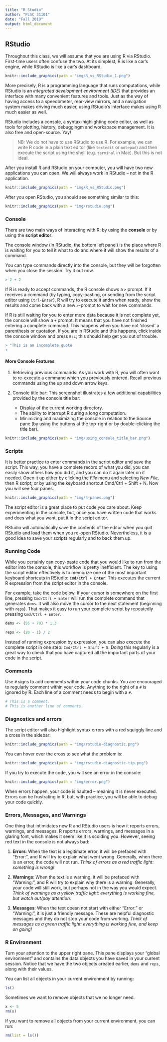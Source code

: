 ```yaml
---
title: "R Studio"
author: "PLSC 31101"
date: "Fall 2019"
output: html_document
---
```


## RStudio 

Throughout this class, we will assume that you are using R via RStudio. First-time users often confuse the two. At its simplest, R is like a car’s engine, while RStudio is like a car's dashboard.

```r
knitr::include_graphics(path = "img/R_vs_RStudio_1.png")
```

More precisely, R is a programming language that runs computations, while RStudio is an _integrated development environment (IDE)_ that provides an interface with many convenient features and tools. Just as the way of having access to a speedometer, rear-view mirrors, and a navigation system makes driving much easier, using RStudio’s interface makes using R much easier as well.

RStudio includes a console, a syntax-highlighting code editor, as well as tools for plotting, history, debuggingm and workspace management. It is also free and open-source. Yay!

> NB: We do not have to use RStudio to use R. For example, we can write R code in a plain text editor (like `textedit` or `notepad`) and then execute the script using the shell (e.g. `terminal` in Mac). But this is not ideal.

After you install R and RStudio on your computer, you will have two new applications you can open. We will always work in RStudio -- not in the R application. 

```r
knitr::include_graphics(path = "img/R_vs_RStudio.png")
```

After you open RStudio, you should see something similar to this:

```r
knitr::include_graphics(path = "img/rstudio.png")
```

### Console

There are two main ways of interacting with R: by using the __console__ or by using the __script editor__.

The console window (in RStudio, the bottom left panel) is the place where R is waiting for you to tell it what to do and where it will show the results of a command.  

You can type commands directly into the console, but they will be forgotten when you close the session. Try it out now.

```r
> 2 + 2
```

If R is ready to accept commands, the R console shows a `>` prompt. If it receives a command (by typing, copy-pasting, or sending from the script editor using `Ctrl-Enter`), R will try to execute it andm when ready, show the results and come back with a new `>`-prompt to wait for new commands.

If R is still waiting for you to enter more data because it is not complete yet, the console will show a `+` prompt. It means that you have not finished entering a complete command. This happens when you have not 'closed' a parenthesis or quotation. If you are in RStudio and this happens, click inside the console window and press `Esc`; this should help get you out of trouble.

```r
> "This is an incomplete quote
+
```

#### More Console Features {-}

1. Retrieving previous commands: As you work with R, you will often want to re-execute a command which you previously entered. Recall previous commands using the up and down arrow keys.

2. Console title bar: This screenshot illustrates a few additional capabilities provided by the console title bar:

    * Display of the current working directory.
    * The ability to interrupt R during a long computation.
    * Minimizing and maximizing the console in relation to the Source pane (by using the buttons at the top-right or by double-clicking the title bar).

```r
knitr::include_graphics(path = "img/using_console_title_bar.png")
```

### Scripts

It is better practice to enter commands in the script editor and save the script. This way, you have a complete record of what you did, you can easily show others how you did it, and you can do it again later on if needed. Open it up either by clicking the *File* menu and selecting *New File*, then R script; or by using the keyboard shortcut Cmd/Ctrl + Shift + N. Now you will see four panes.

```r
knitr::include_graphics(path = "img/4-panes.png")
```

The script editor is a great place to put code you care about. Keep experimenting in the console, but, once you have written code that works and does what you want, put it in the script editor. 

RStudio will automatically save the contents of the editor when you quit RStudio and load them when you re-open RStudio. Nevertheless, it is a good idea to save your scripts regularly and to back them up.

### Running Code

While you certainly can copy-paste code that you would like to run from the editor into the console, this workflow is pretty inefficient. The key to using the script editor effectively is to memorize one of the most important keyboard shortcuts in RStudio: __`Cmd/Ctrl + Enter`__. This executes the current R expression from the script editor in the console.

For example, take the code below. If your cursor is somewhere on the first line, pressing `Cmd/Ctrl + Enter` will run the complete command that generates `dems`. It will also move the cursor to the next statement (beginning with `reps`). That makes it easy to run your complete script by repeatedly pressing `Cmd/Ctrl + Enter`.

```r
dems <- (55 + 70) * 1.3

reps <- (20 - 1) / 2
```

Instead of running expression by expression, you can also execute the complete script in one step: `Cmd/Ctrl + Shift + S`. Doing this regularly is a great way to check that you have captured all the important parts of your code in the script.

### Comments

Use `#` signs to add comments within your code chunks. You are encouraged to regularly comment within your code. Anything to the right of a `#` is ignored by R. Each line of a comment needs to begin with a `#`.

```r
# This is a comment.
# This is another line of comments.
```

### Diagnostics and errors

The script editor will also highlight syntax errors with a red squiggly line and a cross in the sidebar:

```r
knitr::include_graphics(path = "img/rstudio-diagnostic.png")
```

You can hover over the cross to see what the problem is:

```r
knitr::include_graphics(path = "img/rstudio-diagnostic-tip.png")
```

If you try to execute the code, you will see an error in the console:

```r
knitr::include_graphics(path = "img/error.png")
```

When errors happen, your code is haulted -- meaning it is never executed. Errors can be frustrating in R, but, with practice, you will be able to debug your code quickly.

### Errors, Messages, and Warnings

One thing that intimidates new R and RStudio users is how it reports errors, warnings, and messages. R reports errors, warnings, and messages in a glaring font, which makes it seem like it is scolding you. However, seeing red text in the console is not always bad:

1. __Errors__: When the text is a legitimate error, it will be prefaced with "Error:", and R will try to explain what went wrong. Generally, when there is an error, the code will not run. _Think of errors as a red traffic light: something is wrong!_

2. __Warnings__: When the text is a warning, it will be prefaced with "Warning:", and R will try to explain why there is a warning. Generally, your code will still work, but perhaps not in the way you would expect. _Think of warnings as a yellow traffic light: everything is working fine, but watch out/pay attention._

2. __Messages__: When the text doesn not start with either "Error:" or "Warning:", it is just a friendly message. These are helpful diagnostic messages and they do not stop your code from working. _Think of messages as a green traffic light: everything is working fine, and keep on going!_

###  R Environment

Turn your attention to the upper right pane. This pane displays your "global environment" and contains the data objects you have saved in your current session. Notice that we have the two objects created earlier, `dems` and `reps`, along with their values.

You can list all objects in your current environment by running:

```r
ls()
```

Sometimes we want to remove objects that we no longer need.

```r
x <- 5
rm(x)
```

If you want to remove all objects from your current environment, you can run:

```r
rm(list = ls())
```
